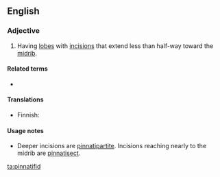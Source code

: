 ==English==

===Adjective===
{{en-adj|-}}

# {{label|en|botany|of leaves}} Having [[lobe]]s with [[incision]]s that extend less than half-way toward the [[midrib]].

====Related terms====
* {{l|en|pinnate}}

====Translations====
{{trans-top|of leaves, having lobes with incisions that extend less than half-way toward the midrib}}
* Finnish: {{t|fi|halkoinen}}
{{trans-mid}}
{{trans-bottom}}

====Usage notes====
* Deeper incisions are [[pinnatipartite]]. Incisions reaching nearly to the midrib are [[pinnatisect]].

[[ta:pinnatifid]]
